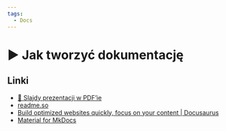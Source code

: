 ```yaml
---
tags:
  - Docs
---
```



# ▶️ Jak tworzyć dokumentację

<YouTubePlayer videoId="iXayKi4gccc" />

## Linki

- [📄 Slajdy prezentacji w PDF’ie](/download/slidev/1-2-2-jak-tworzyc-dokumentacje.pdf)
- [readme.so](https://readme.so/)
- [Build optimized websites quickly, focus on your content | Docusaurus](https://docusaurus.io/)
- [Material for MkDocs](https://squidfunk.github.io/mkdocs-material/)
